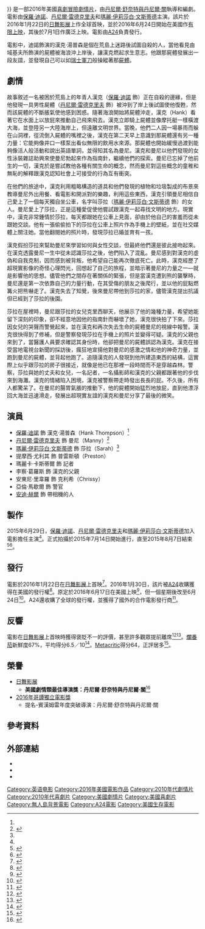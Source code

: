 {{noteTA
|T=zh-cn:瑞士军刀男; zh-tw:屍控奇幻旅程; zh-hk:救你命3000;
|G1=Movie
|G2=Show
|1=zh-cn:瑞士军刀男; zh-tw:屍控奇幻旅程; zh-hk:救你命3000;
}}
{{Infobox film
| name           = 屍控奇幻旅程
| original_name  = ''{{lang|en|Swiss Army Man}}''
| image          = Swiss Army Man Poster.jpg
| alt            = 
| caption        = 電影海報
| director       = [[丹尼爾_(導演組合)|丹尼爾·舒奈特<br>丹尼爾·關]]
| producer       = 埃亞爾·瑞蒙<br>勞倫·曼<br>[[勞倫斯·英格萊|勞倫斯·英格萊]]<br>強納森·王<br>米蘭達·貝利<br>阿曼達·馬歇爾
| writer         = 丹尼爾·舒奈特<br>丹尼爾·關
| starring       = [[保羅·迪諾|保羅·迪諾]]<br>[[丹尼爾·雷德克里夫|丹尼爾·雷德克里夫]]<br>[[瑪麗·伊莉莎白·文斯蒂德|瑪麗·伊莉莎白·文斯蒂德]]
| music          = [[安迪·赫爾|安迪·赫爾]]<br>[[Gobotron|勞勃·麥克道爾]]
| cinematography = [[拉金‧塞普爾|拉金‧塞普爾]]
| editing        = 馬修·漢南
| studio         = Tadmor<br>Astrakan Films AB<br>Cold Iron Pictures<br>Blackbird Films<br>[[Deluxe_Entertainment_Services_Group|Deluxe Entertainment Services Group]]
| distributor    = [[A24_(公司)|A24]]
| released       = {{Film date|2016|01|22|[[日舞影展|日舞影展]]|2016|6|24|美國}}
| runtime        = 97分鐘
| country        = {{USA}}
| language       = 英語
| budget         = $300萬美元
| gross          = $490萬美元
| cn_name        = 瑞士军刀男
| hk_name        = 救你命3000
| tw_name        = 屍控奇幻旅程<ref>{{@movies|id=fsen44034354|title=屍控奇幻旅程 Swiss Army Man}}<!-- 2016-06-08 accessdate --></ref>
}}
{{作品名稱|name=''Swiss Army Man''|hk=救你命3000|tw=屍控奇幻旅程|cn=瑞士军刀男}}是一部2016年美國[[喜劇片|喜劇]][[冒險片|冒險]][[劇情片|劇情片]]，由[[丹尼爾_(導演組合)|丹尼爾·舒奈特與丹尼爾·關]]執導和編劇。電影由[[保羅·迪諾|保羅·迪諾]]、[[丹尼爾·雷德克里夫|丹尼爾·雷德克里夫]]和[[瑪麗·伊莉莎白·文斯蒂德|瑪麗·伊莉莎白·文斯蒂德]]主演。該片於2016年1月22日的[[日舞影展|日舞影展]]上作全球首映，並於2016年6月24日開始在美國作[[有限上映|有限上映]]，其後於7月1日作廣泛上映。電影由[[A24_(公司)|A24]]負責發行。

電影中，迪諾飾演的漢克·湯普森是個在荒島上迷路後試圖自殺的人，當他看見由域基夫所飾演的屍體被海浪沖上岸後，讓漢克燃起求生意志。他跟那屍體發展出一段友誼，並發現自己可以如[[瑞士軍刀|瑞士軍刀]]般操縱著那[[屍體|屍體]]。

== 劇情 ==
故事敘述一名被困於荒島上的年青人漢克（[[保羅·迪諾|保羅·迪諾]] 飾）正在自殺的邊緣，但是他發現一具男性屍體（[[丹尼爾·雷德克里夫|丹尼爾·雷德克里夫]] 飾）被沖到了岸上後試圖使他復甦，然而該屍體的不斷脹氣使他感到困惑。隨著海浪開始將屍體沖走，漢克（Hank）看著它在水面上以放屁來推動自己飛來飛去。漢克立即騎上屍體並像摩托艇一樣橫渡大海，並登陸另一大陸海岸上，但遠離文明世界。當晚，他們二人因一場暴雨而躲在山洞裡，徑流倒入屍體的嘴裡之後，漢克在第二天早上意識到那屍體還有另一種力量：它能夠像井口一樣泵出看似無限的飲用水來源。那屍體也開始緩慢過渡到能夠像活人般活動和說出英語單詞，並得知其名為曼尼。漢克和曼尼以他們發現的女性泳裝雜誌助興來使曼尼勃起來作為指南針，繼續他們的探索。曼尼已忘掉了他前生的一切，漢克於是嘗試教他各種有關生命的概念，然而曼尼對這些概念的童稚和無恥的解釋跟漢克認知社會上可接受的行為互有衝突。

在他們的旅途中，漢克利用粗略構造的道具和他們發現的植物和垃圾製成的布景來教導曼尼外出用餐、看電影和開派對的樂趣，利用這些東西，漢克引領曼尼相信自己愛上了一個每天獨自坐公車，名字叫莎拉（[[瑪麗·伊莉莎白·文斯蒂德|瑪麗·伊莉莎白·文斯蒂德]] 飾）的女人。曼尼愛上了莎拉，正是這種愛促使他嘗試跟漢克一起尋找文明的地方。現實中，漢克非常鍾情於莎拉，每天都跟她在公車上見面，卻由於他自己的害羞而從未跟她交談。他有一張偷偷拍下的莎拉在公車上照片作為手機上的壁紙，並在社交媒體上關注她。當他翻閱她的照片時，發現莎拉已婚並育有一孩。

漢克假扮莎拉來幫助曼尼來學習如何與女性交談，但最終他們還是彼此接吻起來。在漢克透露曼尼一生中從未認識莎拉之後，他們陷入了混亂。曼尼感到對漢克的虛偽和自我克制，因而感到被背叛，他希望自己能再次徹底死亡。此時，漢克經歷了超現實影像的奇怪心理閃光，回想起了自己的旅程，並暗示著曼尼的力量之一—就是影響他的思想。儘管他們之間存在著關係的緊張，但是當漢克遭到熊的襲擊時，曼尼還是第一次依靠自己的力量行動，在其受傷的朋友之後爬行，並以他的屁點燃篝火把熊嚇走了。漢克失去了知覺，後來曼尼帶他到莎拉的家，儘管漢克提出抗議但已經到了莎拉的後園。

莎拉在屋裡時，曼尼跟莎拉的女兒克里西聊天，他展示了他的幾種力量，希望她能留下深刻的印象，卻不經意地因他的指南針而嚇壞了她，漢克很快拍了下來。莎拉因女兒的哭聲而警覺起來，並在漢克和再次失去生命的屍體曼尼的視線中報警。漢克很快得到了修補，但是警察發現莎拉在手機上的照片並變得可疑。漢克的父親也來到了，當醫護人員要求確認其身份時，他卻把曼尼的屍體誤認為漢克。漢克在接受當地電視台新聞的採訪後，瘋狂地宣揚他對曼尼的感激之情和他的神奇力量，並跑到曼尼的屍體，並背起他跑了。追隨漢克的人發現到他所建造東西的結構，這實際上似乎跟莎拉的房子很接近，就像是他已在那裡一段時間而不是穿越森林。警察，莎拉與她的丈夫和女兒，一名記者，一名攝影師和漢克的父親都跟著他的步伐來到海灘。漢克的情緒陷入困境，漢克被警察帶走時發出長長的屁。不久後，所有人都驚呆了。在曼尼的腸胃氣脹的推動下，他的屍體開始猛烈地放屁，直到他漂浮回大海並迅速滑走，發展出超現實友誼的漢克和曼尼分享了最後的微笑。

==演員==
*[[保羅·迪諾|保羅·迪諾]] 飾 漢克·湯普森（Hank Thompson）<ref name="deadline1"/>
*[[丹尼爾·雷德克里夫|丹尼爾·雷德克里夫]] 飾 曼尼（Manny）<ref name="deadline1">{{cite web |last=Fleming |first=Mike |url=http://deadline.com/2015/06/paul-dano-daniel-radcliffe-mary-elizabeth-winstead-swiss-army-man-1201462245/ |title=Paul Dano, Daniel Radcliffe & Mary Elizabeth Winstead Join ‘Swiss Army Man’ |publisher=Deadline |date=2015-06-29 |accessdate=2015-10-26 |archive-date=2015-11-10 |archive-url=https://web.archive.org/web/20151110061934/http://deadline.com/2015/06/paul-dano-daniel-radcliffe-mary-elizabeth-winstead-swiss-army-man-1201462245/ |dead-url=no }}</ref>
*[[瑪麗·伊莉莎白·文斯蒂德|瑪麗·伊莉莎白·文斯蒂德]] 飾 莎拉（Sarah）<ref name="deadline1"/>
*提摩西·尤利其 飾 普雷斯頓（Preston）
*瑪麗卡·卡斯蒂爾 飾 記者
*李察·葛羅斯 飾 漢克的父親
*安東尼·里韋羅 飾 克利希（Chrissy）
*亞倫·馬歇爾 飾 警官
*[[安迪·赫爾|安迪·赫爾]] 飾 帶相機的人

==製作==
2015年6月29日，[[保羅·迪諾|保羅·迪諾]]、[[丹尼爾·雷德克里夫|丹尼爾·雷德克里夫]]和[[瑪麗·伊莉莎白·文斯蒂德|瑪麗·伊莉莎白·文斯蒂德]]加入電影擔任主演<ref name="deadline1"/>。正式拍攝於2015年7月14日開始進行，直至2015年8月7日結束<ref>{{cite web |url=http://www.ssninsider.com/on-the-set-for-72015-daniel-radcliffe-starts-shooting-swiss-army-men-meryl-streep-finishes-florence-foster-jenkins/ |title=On the Set for 7/20/15: Daniel Radcliffe Starts Shooting ‘Swiss Army Men’, Meryl Streep Finishes ‘Florence Foster Jenkins’ |publisher=SSN Insider |date= |accessdate=2015-10-26 |archive-date=2015-07-23 |archive-url=https://web.archive.org/web/20150723005058/http://www.ssninsider.com/on-the-set-for-72015-daniel-radcliffe-starts-shooting-swiss-army-men-meryl-streep-finishes-florence-foster-jenkins/ |dead-url=yes }}</ref><ref>{{cite web |url=http://www.ssninsider.com/on-the-set-for-73115-chris-pratt-wraps-magnificent-seven-dwayne-johnson-completes-central-intelligence-chris-hemsworth-finishes-the-huntsman/ |title=On the Set for 7/31/15: Chris Pratt Wraps ‘Magnificent Seven’, Dwayne Johnson Completes ‘Central Intelligence’, Chris Hemsworth Finishes ‘The Huntsman’ |publisher=SSN Insider |date= |accessdate=2015-10-26 |deadurl=yes |archiveurl=https://web.archive.org/web/20151002222617/http://www.ssninsider.com/on-the-set-for-73115-chris-pratt-wraps-magnificent-seven-dwayne-johnson-completes-central-intelligence-chris-hemsworth-finishes-the-huntsman/ |archivedate=2015-10-02 }}</ref>。

==發行==
電影於2016年1月22日在[[日舞影展|日舞影展]]上首映<ref name="thr-sam">{{cite web |url=http://www.hollywoodreporter.com/review/swiss-army-man-sundance-review-858537 |title='Swiss Army Man': Sundance Review |work=The Hollywood Reporter |date=January 22, 2016 |accessdate=2016-01-24 |archive-date=2016-01-24 |archive-url=https://web.archive.org/web/20160124023148/http://www.hollywoodreporter.com/review/swiss-army-man-sundance-review-858537 |dead-url=no }}</ref>。2016年1月30日，該片被[[A24_(公司)|A24]]收購獲得在美國的發行權<ref name="Brent Lang">{{cite web |url=http://variety.com/2016/film/news/a24-daniel-radcliffe-swiss-army-man-sundance-1201692377/ |title=A24 Lands Daniel Radcliffe Corpse Movie ‘Swiss Army Man’ (EXCLUSIVE) |work=Variety |date=January 29, 2016 |accessdate=2016-01-29 |archive-date=2016-01-31 |archive-url=https://web.archive.org/web/20160131080813/https://variety.com/2016/film/news/a24-daniel-radcliffe-swiss-army-man-sundance-1201692377/ |dead-url=no }}</ref>。原定於2016年6月17日在美國上映<ref>{{cite web |author=Maane Khatchatourian |url=http://variety.com/2016/film/news/daniel-radcliffe-farting-corpse-swiss-army-man-trailer-1201744802/ |title=‘Swiss Army Man’ Trailer: Daniel Radcliffe Is a Farting Corpse |publisher=Variety |date=2016-04-04 |accessdate=2016-04-08 |archive-date=2016-04-08 |archive-url=https://web.archive.org/web/20160408015008/http://variety.com/2016/film/news/daniel-radcliffe-farting-corpse-swiss-army-man-trailer-1201744802/ |dead-url=no }}</ref>，但一個星期後改至6月24日<ref>{{cite web|url=http://www.boxofficemojo.com/movies/?id=swissarmyman.htm|title=Swiss Army Man|website=[[Box_Office_Mojo|Box Office Mojo]]|accessdate=April 22, 2016|archive-date=2016-06-07|archive-url=https://web.archive.org/web/20160607065322/http://www.boxofficemojo.com/movies/?id=swissarmyman.htm|dead-url=no}}</ref>。A24還收購了全球的發行權，並獲得了國外的合作電影發行商<ref>{{cite web|url=http://deadline.com/2016/04/swiss-army-man-worldwide-distribution-a24-sundance-daniel-radcliffe-1201732184/|title=A24 To Handle ‘Swiss Army Man’ Global Release In Company’s First World Rights Move; New U.S. Release Date – Update|website=[[Deadline.com|Deadline.com]]|first=Nancy|last=Tartaglione|date=April 5, 2016|accessdate=April 22, 2016|archive-date=2016-06-11|archive-url=https://web.archive.org/web/20160611042226/http://deadline.com/2016/04/swiss-army-man-worldwide-distribution-a24-sundance-daniel-radcliffe-1201732184/|dead-url=no}}</ref>。

==反響==
電影在[[日舞影展|日舞影展]]上首映時獲得褒貶不一的評價，甚至許多觀眾提前離席<ref name="variety-walkouts">{{cite web|title=Sundance: Daniel Radcliffe's Farting Corpse Movie Prompts Walk-Outs|url=http://variety.com/2016/film/news/daniel-radcliffe-farting-corpse-swiss-army-man-1201686756/|website=Variety|accessdate=25 January 2016|archive-date=2016-10-21|archive-url=https://web.archive.org/web/20161021183952/http://variety.com/2016/film/news/daniel-radcliffe-farting-corpse-swiss-army-man-1201686756/|dead-url=no}}</ref><ref>{{cite web|url=http://www.ew.com/article/2016/06/21/daniel-radcliffe-swiss-army-man-sundance-walkouts|title=Daniel Radcliffe was surprised by Swiss Army Man walkouts at Sundance|website=[[Entertainment_Weekly|Entertainment Weekly]]|first=Clark|last=Collis|date=January 21, 2016|accessdate=June 29, 2016|archive-date=2016-10-17|archive-url=https://web.archive.org/web/20161017002013/http://www.ew.com/article/2016/06/21/daniel-radcliffe-swiss-army-man-sundance-walkouts|dead-url=no}}</ref>。[[爛番茄|爛番茄]]新鮮度67%，平均得分6.5／10<ref>{{cite web |url=http://rottentomatoes.com/m/swiss_army_man/ |title=Swiss Army Man (2016) |publisher=[[Rotten_Tomatoes|Rotten Tomatoes]] |accessdate=2016-06-27 |archive-date=2016-06-14 |archive-url=https://web.archive.org/web/20160614155611/https://www.rottentomatoes.com/m/swiss_army_man/ |dead-url=no }}</ref>。[[Metacritic|Metacritic]]得分64，正評居多<ref>{{cite web|url=http://www.metacritic.com/movie/swiss-army-man/|title=Swiss Army Man|publisher=[[Metacritic|Metacritic]]|accessdate=September 26, 2016|archive-date=2016-10-08|archive-url=https://web.archive.org/web/20161008113140/http://www.metacritic.com/movie/swiss-army-man|dead-url=no}}</ref>。

==榮譽==
*[[日舞影展|日舞影展]]
**'''美國劇情類最佳導演獎：丹尼爾·舒奈特與丹尼爾·關'''<ref>{{cite web |url=http://www.sundance.org/blogs/news/sundance-institute-announces-feature-film-awards-for-2016-sundance-film-festival |title=Sundance Institute |publisher=Sundance.org |date=2016-01-31 |accessdate=2016-03-10 |archive-date=2016-03-19 |archive-url=https://web.archive.org/web/20160319010337/http://www.sundance.org/blogs/news/sundance-institute-announces-feature-film-awards-for-2016-sundance-film-festival |dead-url=yes }}</ref>
*[[2016年哥譚獨立電影獎|2016年哥譚獨立電影獎]]
**提名-賓漢姆雷年度突破導演：丹尼爾·舒奈特與丹尼爾·關

==參考資料==
{{Reflist|30em}}

==外部連結==
* {{IMDb title|4034354}}
* {{mojo title|swissarmyman}}
* {{douban}}

{{丹尼爾}}
{{DEFAULTSORT:Swiss Army Man}}
[[Category:英语电影|Category:英语电影]]
[[Category:2016年美國電影作品|Category:2016年美國電影作品]]
[[Category:2010年代劇情片|Category:2010年代劇情片]]
[[Category:2010年代喜劇片|Category:2010年代喜劇片]]
[[Category:美國劇情片|Category:美國劇情片]]
[[Category:美國喜劇片|Category:美國喜劇片]]
[[Category:無人島背景電影|Category:無人島背景電影]]
[[Category:A24電影|Category:A24電影]]
[[Category:美國生存電影|Category:美國生存電影]]